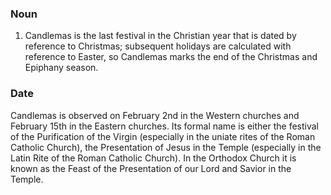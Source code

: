 ===Noun===
#Candlemas is the last festival in the Christian year that is dated by reference to Christmas; subsequent holidays are calculated with reference to Easter, so Candlemas marks the end of the Christmas and Epiphany season.
===Date===
Candlemas is observed on February 2nd in the Western churches and February 15th in the Eastern churches. Its formal name is either the festival of the Purification of the Virgin (especially in the uniate rites of the Roman Catholic Church), the Presentation of Jesus in the Temple (especially in the Latin Rite of the Roman Catholic Church). In the Orthodox Church it is known as the Feast of the Presentation of our Lord and Savior in the Temple.